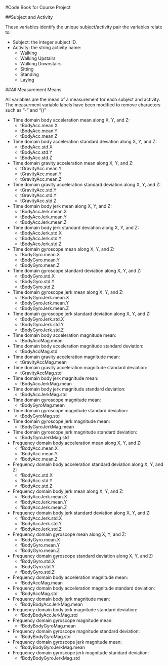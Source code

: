 
#Code Book for Course Project


##Subject and Activity

These variables identify the unique subject/activity pair the variables relate to:

* Subject: the integer subject ID.
* Activity: the string activity name:
    * Walking
    * Walking Upstairs
    * Walking Downstairs
    * Sitting
    * Standing
    * Laying

##All Measurement Means

All variables are the mean of a measurement for each subject and activity. The measurment variable labels have been modified to remove characters such as "-" and "()"

* Time domain body acceleration mean along X, Y, and Z:
    * tBodyAcc.mean.X
    * tBodyAcc.mean.Y 
    * tBodyAcc.mean.Z
* Time domain body acceleration standard deviation along X, Y, and Z:
    * tBodyAcc.std.X
    * tBodyAcc.std.Y 
    * tBodyAcc.std.Z
* Time domain gravity acceleration mean along X, Y, and Z:
    * tGravityAcc.mean.Y
    * tGravityAcc.mean.Y 
    * tGravityAcc.mean.Z 
* Time domain gravity acceleration standard deviation along X, Y, and Z:
    * tGravityAcc.std.Y
    * tGravityAcc.std.Y 
    * tGravityAcc.std.Z 
* Time domain body jerk mean along X, Y, and Z:
    * tBodyAccJerk.mean.X
    * tBodyAccJerk.mean.Y
    * tBodyAccJerk.mean.Z
* Time domain body jerk standard deviation along X, Y, and Z:
    * tBodyAccJerk.std.X
    * tBodyAccJerk.std.Y
    * tBodyAccJerk.std.Z
* Time domain gyroscope mean along X, Y, and Z:
    * tBodyGyro.mean.X 
    * tBodyGyro.mean.Y 
    * tBodyGyro.mean.Z 
* Time domain gyroscope standard deviation along X, Y, and Z:
    * tBodyGyro.std.X 
    * tBodyGyro.std.Y 
    * tBodyGyro.std.Z 
* Time domain gyroscope jerk mean along X, Y, and Z:
    * tBodyGyroJerk.mean.X
    * tBodyGyroJerk.mean.Y
    * tBodyGyroJerk.mean.Z
* Time domain gyroscope jerk standard deviation along X, Y, and Z:
    * tBodyGyroJerk.std.X
    * tBodyGyroJerk.std.Y
    * tBodyGyroJerk.std.Z
* Time domain body acceleration magnitude mean:
    * tBodyAccMag.mean 
* Time domain body acceleration magnitude standard deviation:
    * tBodyAccMag.std 
* Time domain gravity acceleration magnitude mean:
    * tGravityAccMag.mean 
* Time domain gravity acceleration magnitude standard deviation:
    * tGravityAccMag.std
* Time domain body jerk magnitude mean:
    * tBodyAccJerkMag.mean
* Time domain body jerk magnitude standard deviation:
    * tBodyAccJerkMag.std 
* Time domain gyroscope magnitude mean:
    * tBodyGyroMag.mean
* Time domain gyroscope magnitude standard deviation:
    * tBodyGyroMag.std 
* Time domain gyroscope jerk magnitude mean:
    * tBodyGyroJerkMag.mean
* Time domain gyroscope jerk magnitude standard deviation:
    * tBodyGyroJerkMag.std 
* Frequency domain body acceleration mean along X, Y, and Z:
    * fBodyAcc.mean.X 
    * fBodyAcc.mean.Y 
    * fBodyAcc.mean.Z 
* Frequency domain body acceleration standard deviation along X, Y, and Z:
    * fBodyAcc.std.X 
    * fBodyAcc.std.Y 
    * fBodyAcc.std.Z 
* Frequency domain body jerk mean along X, Y, and Z:
    * fBodyAccJerk.mean.X 
    * fBodyAccJerk.mean.Y 
    * fBodyAccJerk.mean.Z 
* Frequency domain body jerk standard deviation along X, Y, and Z:
    * fBodyAccJerk.std.X 
    * fBodyAccJerk.std.Y 
    * fBodyAccJerk.std.Z 
* Frequency domain gyroscope mean along X, Y, and Z:
    * fBodyGyro.mean.X 
    * fBodyGyro.mean.Y 
    * fBodyGyro.mean.Z 
* Frequency domain gyroscope standard deviation along X, Y, and Z:
    * fBodyGyro.std.X 
    * fBodyGyro.std.Y 
    * fBodyGyro.std.Z 
* Frequency domain body acceleration magnitude mean:
    * fBodyAccMag.mean
* Frequency domain body acceleration magnitude standard deviation:
    * fBodyAccMag.std 
* Frequency domain body jerk magnitude mean:
    * fBodyBodyAccJerkMag.mean 
* Frequency domain body jerk magnitude standard deviation:
    * fBodyBodyAccJerkMag.std
* Frequency domain gyroscope magnitude mean:
    * fBodyBodyGyroMag.mean
* Frequency domain gyroscope magnitude standard deviation:
    * fBodyBodyGyroMag.std 
* Frequency domain gyroscope jerk magnitude mean:
    * fBodyBodyGyroJerkMag.mean
* Frequency domain gyroscope jerk magnitude standard deviation:
    * fBodyBodyGyroJerkMag.std



